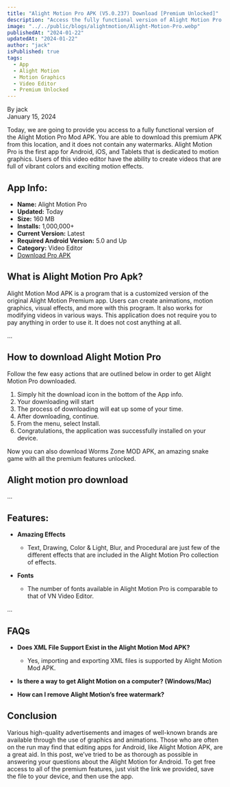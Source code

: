 ```yaml
---
title: "Alight Motion Pro APK (V5.0.237) Download [Premium Unlocked]"
description: "Access the fully functional version of Alight Motion Pro Mod APK without watermarks. Learn about the impressive features of this dedicated motion graphics app for Android, iOS, and Tablets."
image: "../../public/blogs/alightmotion/Alight-Motion-Pro.webp"
publishedAt: "2024-01-22"
updatedAt: "2024-01-22"
author: "jack"
isPublished: true
tags:
  - App
  - Alight Motion
  - Motion Graphics
  - Video Editor
  - Premium Unlocked
---
```


By jack  
January 15, 2024

Today, we are going to provide you access to a fully functional version of the Alight Motion Pro Mod APK. You are able to download this premium APK from this location, and it does not contain any watermarks. Alight Motion Pro is the first app for Android, iOS, and Tablets that is dedicated to motion graphics. Users of this video editor have the ability to create videos that are full of vibrant colors and exciting motion effects.

## App Info:
- **Name:** Alight Motion Pro
- **Updated:** Today
- **Size:** 160 MB
- **Installs:** 1,000,000+
- **Current Version:** Latest
- **Required Android Version:** 5.0 and Up
- **Category:** Video Editor
- [Download Pro APK](#)

## What is Alight Motion Pro Apk?
Alight Motion Mod APK is a program that is a customized version of the original Alight Motion Premium app. Users can create animations, motion graphics, visual effects, and more with this program. It also works for modifying videos in various ways. This application does not require you to pay anything in order to use it. It does not cost anything at all.

...

## How to download Alight Motion Pro
Follow the few easy actions that are outlined below in order to get Alight Motion Pro downloaded.
1. Simply hit the download icon in the bottom of the App info.
2. Your downloading will start
3. The process of downloading will eat up some of your time.
4. After downloading, continue.
5. From the menu, select Install.
6. Congratulations, the application was successfully installed on your device.

Now you can also download Worms Zone MOD APK, an amazing snake game with all the premium features unlocked.

## Alight motion pro download
...

## Features:
- **Amazing Effects**
  - Text, Drawing, Color & Light, Blur, and Procedural are just few of the different effects that are included in the Alight Motion Pro collection of effects.

- **Fonts**
  - The number of fonts available in Alight Motion Pro is comparable to that of VN Video Editor.

...

## FAQs
- **Does XML File Support Exist in the Alight Motion Mod APK?**
  - Yes, importing and exporting XML files is supported by Alight Motion Mod APK.

- **Is there a way to get Alight Motion on a computer? (Windows/Mac)**

- **How can I remove Alight Motion’s free watermark?**

## Conclusion
Various high-quality advertisements and images of well-known brands are available through the use of graphics and animations. Those who are often on the run may find that editing apps for Android, like Alight Motion APK, are a great aid. In this post, we’ve tried to be as thorough as possible in answering your questions about the Alight Motion for Android. To get free access to all of the premium features, just visit the link we provided, save the file to your device, and then use the app.
